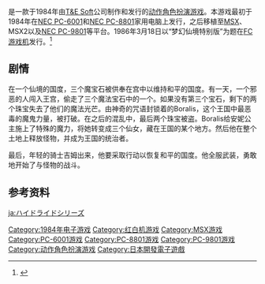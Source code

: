 {{NoteTA
| G1=Games
}}

{{vgname|梦幻仙境|ja=ハイドライド|en=Hydlide}}是一款于1984年由[[T&E_Soft|T&E Soft]]公司制作和发行的[[动作角色扮演游戏|动作角色扮演游戏]]。本游戏最初于1984年在[[NEC_PC-6001|NEC PC-6001]]和[[NEC_PC-8801|NEC PC-8801]]家用电脑上发行，之后移植至[[MSX|MSX]]、MSX2以及[[NEC_PC-9801|NEC PC-9801]]等平台。1986年3月18日以“梦幻仙境特别版”为题在[[FC游戏机|FC游戏机]]发行。<ref name="gamefaqs">{{cite web| url = http://www.gamefaqs.com/nes/578284-gyrodine/data| title = Release information| publisher = [[GameFAQs|GameFAQs]]| date = | accessdate = 2015-07-12| archive-date = 2015-07-13| archive-url = https://web.archive.org/web/20150713132315/http://www.gamefaqs.com/nes/578284-gyrodine/data| dead-url = no}}</ref>

== 剧情 ==

在一个仙境的国度，三个魔宝石被供奉在宫中以维持和平的国度。有一天，一个邪恶的人闯入王宫，偷走了三个魔法宝石中的一个。如果没有第三个宝石，剩下的两个珠宝失去了他们的魔法光芒。由神奇的咒语封锁着的Boralis，这个王国中最恶毒的魔鬼力量，被打破。在之后的混乱中，最后两个珠宝被盗。Boralis给安妮公主施上了特殊的魔力，将她转变成三个仙女，藏在王国的某个地方。然后他在整个土地上释放怪物，并成为王国的统治者。

最后，年轻的骑士吉姆出来，他要采取行动以恢复和平的国度。他全服武装，勇敢地开始了与怪物的战斗。

== 参考资料 ==
{{Reflist}}

{{DEFAULTSORT:Hydlide}}
[[Category:1984年电子游戏|Category:1984年电子游戏]]
[[Category:红白机游戏|Category:红白机游戏]]
[[Category:MSX游戏|Category:MSX游戏]]
[[Category:PC-6001游戏|Category:PC-6001游戏]]
[[Category:PC-8801游戏|Category:PC-8801游戏]]
[[Category:PC-9801游戏|Category:PC-9801游戏]]
[[Category:动作角色扮演游戏|Category:动作角色扮演游戏]]
[[Category:日本開發電子遊戲|Category:日本開發電子遊戲]]

{{action-rpg-videogame-stub}}
[[ja:ハイドライドシリーズ|ja:ハイドライドシリーズ]]
